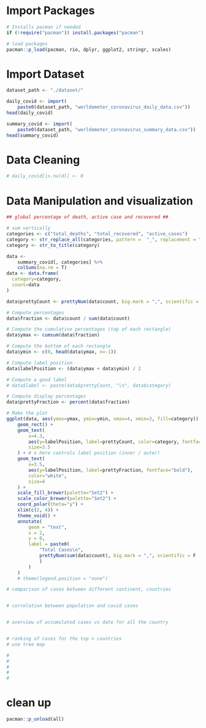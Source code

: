 
# Import Packages
```r

# Installs pacman if needed
if (!require("pacman")) install.packages("pacman")

# load packages
pacman::p_load(pacman, rio, dplyr, ggplot2, stringr, scales)

```

# Import Dataset
```r

dataset_path <- "./dataset/"

daily_covid <- import(
    paste0(dataset_path, "worldometer_coronavirus_daily_data.csv"))
head(daily_covid)

summary_covid <- import(
    paste0(dataset_path, "worldometer_coronavirus_summary_data.csv"))
head(summary_covid)

```
# Data Cleaning
```r

# daily_covid[is.na(d)] <- 0

```

# Data Manipulation and visualization
```r

## global percentage of death, active case and recovered ##

# sum vertically
categories <- c("total_deaths", "total_recovered", "active_cases")
category <- str_replace_all(categories, pattern =  "_", replacement = " ")
category <- str_to_title(category)

data <- 
    summary_covid[, categories] %>%
    colSums(na.rm = T)
data <- data.frame(
  category=category,
  count=data
)

data$prettyCount <- prettyNum(data$count, big.mark = ",", scientific = F)

# Compute percentages
data$fraction <- data$count / sum(data$count)

# Compute the cumulative percentages (top of each rectangle)
data$ymax <- cumsum(data$fraction)

# Compute the bottom of each rectangle
data$ymin <- c(0, head(data$ymax, n=-1))

# Compute label position
data$labelPosition <- (data$ymax + data$ymin) / 2

# Compute a good label
# data$label <- paste(data$prettyCount, "\n", data$category)

# Compute display percentages
data$prettyFraction <- percent(data$fraction)

# Make the plot
ggplot(data, aes(ymax=ymax, ymin=ymin, xmax=4, xmin=3, fill=category)) +
    geom_rect() +
    geom_text( 
        x=4.3, 
        aes(y=labelPosition, label=prettyCount, color=category, fontface="bold"), 
        size=3.5
    ) + # x here controls label position (inner / outer)
    geom_text(
        x=3.5, 
        aes(y=labelPosition, label=prettyFraction, fontface="bold"), 
        color="white",
        size=4
    ) +
    scale_fill_brewer(palette="Set2") +
    scale_color_brewer(palette="Set2") +
    coord_polar(theta="y") +
    xlim(c(2, 4)) +
    theme_void() +
    annotate(
        geom = "text", 
        x = 2, 
        y = 0, 
        label = paste0(
            "Total Cases\n", 
            prettyNum(sum(data$count), big.mark = ",", scientific = F
            )
        )
    )
    # theme(legend.position = "none")

```

```r
# comparison of cases between different continent, countries


# correlation between population and covid cases


# overview of accumulated cases vs date for all the country


# ranking of cases for the top n countries
# use tree map

# 
# 
# 
# 
# 
```


# clean up
```r

pacman::p_unload(all)

```

